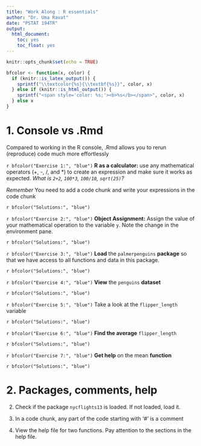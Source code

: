 ```yaml
---
title: "Work Along : R essentials"
author: "Dr. Uma Ravat"
date: "PSTAT 194TR"
output:
  html_document:
    toc: yes
    toc_float: yes
---
```


```r
knitr::opts_chunk$set(echo = TRUE)
```

```r
bfcolor <- function(x, color) {
  if (knitr::is_latex_output()) {
    sprintf("\\textcolor{%s}{\\textbf{%s}}", color, x)
  } else if (knitr::is_html_output()) {
    sprintf("<span style='color: %s;'><b>%s</b></span>", color, x)
  } else x
}
```

# 1. Console vs .Rmd
Compared to working in the R console, .Rmd allows you to rerun (reproduce) code much more effortlessly


`r bfcolor("Exercise 1:", "blue")` **R as a calculator:** use any mathematical operators (+, -, /, and *) to create an expression and make sure it works as expected. _What is `2+2`, `100*3`, `100/10`, `sqrt(25)`?_

_Remember_ You need to add a code chunk and write your expressions in the code chunk 

`r bfcolor("Solutions:", "blue")`




`r bfcolor("Exercise 2:", "blue")` **Object Assignment:** Assign the value of your mathematical operation to the variable `y`. Note the change in the environment pane. 

`r bfcolor("Solutions:", "blue")`




`r bfcolor("Exercise 3:", "blue")` **Load** the `palmerpenguins` **package** so that we have access to all functions and data in this package. 

`r bfcolor("Solutions:", "blue")`




`r bfcolor("Exercise 4:", "blue")` **View** the `penguins` **dataset**


`r bfcolor("Solutions:", "blue")`




`r bfcolor("Exercise 5:", "blue")` Take a look at the `flipper_length` variable


`r bfcolor("Solutions:", "blue")`





`r bfcolor("Exercise 6:", "blue")` **Find the average** `flipper_length`

`r bfcolor("Solutions:", "blue")`




`r bfcolor("Exercise 7:", "blue")` **Get help** on the mean **function**

`r bfcolor("Solutions:", "blue")`




# 2.  Packages, comments, help 


2. Check if the package `nycflights13` is loaded. If not loaded, load it.

3. In a code chunk, any part of the code  starting with '#' is a comment 
4. View the help file for two functions. Pay attention to the sections in the help file. 


